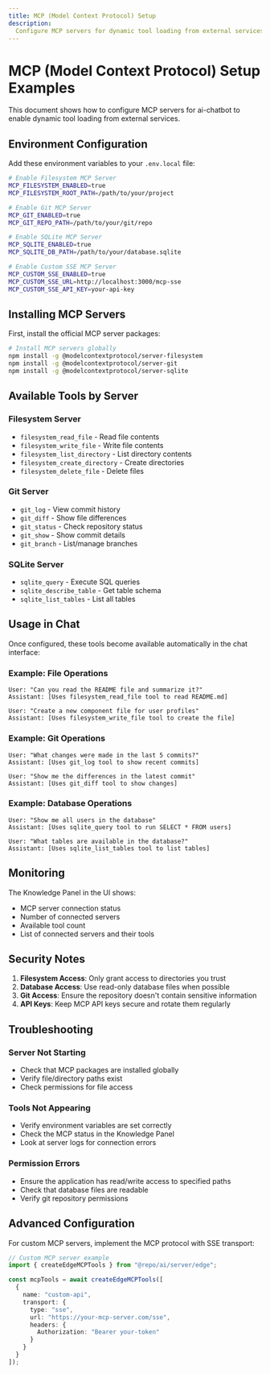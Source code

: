 ```yaml
---
title: MCP (Model Context Protocol) Setup
description:
  Configure MCP servers for dynamic tool loading from external services
---
```


# MCP (Model Context Protocol) Setup Examples

This document shows how to configure MCP servers for ai-chatbot to enable
dynamic tool loading from external services.

## Environment Configuration

Add these environment variables to your `.env.local` file:

```bash
# Enable Filesystem MCP Server
MCP_FILESYSTEM_ENABLED=true
MCP_FILESYSTEM_ROOT_PATH=/path/to/your/project

# Enable Git MCP Server
MCP_GIT_ENABLED=true
MCP_GIT_REPO_PATH=/path/to/your/git/repo

# Enable SQLite MCP Server
MCP_SQLITE_ENABLED=true
MCP_SQLITE_DB_PATH=/path/to/your/database.sqlite

# Enable Custom SSE MCP Server
MCP_CUSTOM_SSE_ENABLED=true
MCP_CUSTOM_SSE_URL=http://localhost:3000/mcp-sse
MCP_CUSTOM_SSE_API_KEY=your-api-key
```

## Installing MCP Servers

First, install the official MCP server packages:

```bash
# Install MCP servers globally
npm install -g @modelcontextprotocol/server-filesystem
npm install -g @modelcontextprotocol/server-git
npm install -g @modelcontextprotocol/server-sqlite
```

## Available Tools by Server

### Filesystem Server

- `filesystem_read_file` - Read file contents
- `filesystem_write_file` - Write file contents
- `filesystem_list_directory` - List directory contents
- `filesystem_create_directory` - Create directories
- `filesystem_delete_file` - Delete files

### Git Server

- `git_log` - View commit history
- `git_diff` - Show file differences
- `git_status` - Check repository status
- `git_show` - Show commit details
- `git_branch` - List/manage branches

### SQLite Server

- `sqlite_query` - Execute SQL queries
- `sqlite_describe_table` - Get table schema
- `sqlite_list_tables` - List all tables

## Usage in Chat

Once configured, these tools become available automatically in the chat
interface:

### Example: File Operations

```
User: "Can you read the README file and summarize it?"
Assistant: [Uses filesystem_read_file tool to read README.md]

User: "Create a new component file for user profiles"
Assistant: [Uses filesystem_write_file tool to create the file]
```

### Example: Git Operations

```
User: "What changes were made in the last 5 commits?"
Assistant: [Uses git_log tool to show recent commits]

User: "Show me the differences in the latest commit"
Assistant: [Uses git_diff tool to show changes]
```

### Example: Database Operations

```
User: "Show me all users in the database"
Assistant: [Uses sqlite_query tool to run SELECT * FROM users]

User: "What tables are available in the database?"
Assistant: [Uses sqlite_list_tables tool to list tables]
```

## Monitoring

The Knowledge Panel in the UI shows:

- MCP server connection status
- Number of connected servers
- Available tool count
- List of connected servers and their tools

## Security Notes

1. **Filesystem Access**: Only grant access to directories you trust
2. **Database Access**: Use read-only database files when possible
3. **Git Access**: Ensure the repository doesn't contain sensitive information
4. **API Keys**: Keep MCP API keys secure and rotate them regularly

## Troubleshooting

### Server Not Starting

- Check that MCP packages are installed globally
- Verify file/directory paths exist
- Check permissions for file access

### Tools Not Appearing

- Verify environment variables are set correctly
- Check the MCP status in the Knowledge Panel
- Look at server logs for connection errors

### Permission Errors

- Ensure the application has read/write access to specified paths
- Check that database files are readable
- Verify git repository permissions

## Advanced Configuration

For custom MCP servers, implement the MCP protocol with SSE transport:

```typescript
// Custom MCP server example
import { createEdgeMCPTools } from "@repo/ai/server/edge";

const mcpTools = await createEdgeMCPTools([
  {
    name: "custom-api",
    transport: {
      type: "sse",
      url: "https://your-mcp-server.com/sse",
      headers: {
        Authorization: "Bearer your-token"
      }
    }
  }
]);
```
